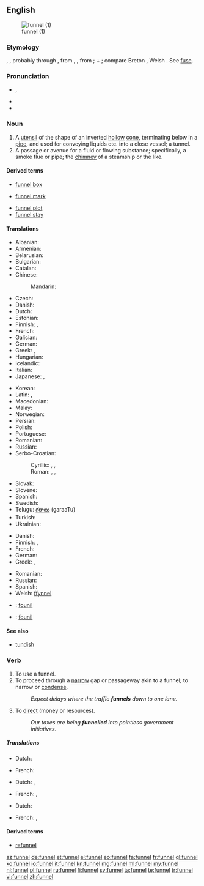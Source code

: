 ==English==
{{wikipedia}}
[[Image:Kitchen_Funnel.jpg|thumb|funnel (1)]]

===Etymology===
{{etyl|ang}} {{term|funel|lang=ang}}, {{term|fonel|lang=ang}}, probably through {{etyl|fro}}, from {{etyl|la}}
{{term|fundibulum|lang=la}}, {{term|infundibulum||funnel|lang=la}}, from {{term|infundere||to pour in|lang=la}};
{{term|in||in|lang=la}} + {{term|fundere||to pour|lang=la}}; compare Breton {{term|founil||funnel}}, Welsh {{term|ffynel||air hole, chimney|lang=cy}}. See [[fuse]].

===Pronunciation===
* {{a|UK}} {{IPA|/ˈfʌn.əl/}}, {{X-SAMPA|/"fVn.@l/}}
* {{audio|en-us-funnel.ogg|Audio (US)}}
* {{rhymes|ʌnəl}}

===Noun===
{{en-noun}}

# A [[utensil]] of the shape of an inverted [[hollow]] [[cone]], terminating below in a [[pipe]], and used for conveying liquids etc. into a close vessel; a tunnel.
# A passage or avenue for a fluid or flowing substance; specifically, a smoke flue or pipe; the [[chimney]] of a steamship or the like.

====Derived terms====
{{rel-top|terms derived from ''funnel (noun)''}}
* [[funnel box]]
<!-- (Mining), an apparatus for collecting finely
crushed ore from water. --Knight.
-->
* [[funnel mark]]
{{rel-mid}}
* [[funnel plot]]
* [[funnel stay]]
<!-- (Naut.), one of the ropes or rods steadying a
steamer's funnel.-->
{{rel-bottom}}

====Translations====
{{trans-top|utensil used to guide poured liquids}}
* Albanian: {{t|sq|hinkë|xs=Albanian}}
* Armenian: {{t|hy|ձագար|tr=jagar|sc=Armn}}
* Belarusian: {{t|be|варонка|f|tr=varónka|sc=Cyrl}}
* Bulgarian: {{t|bg|фуния|f|tr=fúnija}}
* Catalan: {{t|ca|embut|m}}
* Chinese:
*: Mandarin: {{t|cmn|漏斗|tr=lòudǒu|sc=Hani}}
* Czech: {{t-|cs|trychtýř|m}}
* Danish: {{t-|da|tragt|c}}
* Dutch: {{t+|nl|trechter}}
* Estonian: {{t|et|lehter}}
* Finnish: {{t-|fi|suppilo}}, {{t+|fi|tratti}}
* French: {{t+|fr|entonnoir|m}}
* Galician: {{t|gl|funil|xs=Galician}}
* German: {{t+|de|Trichter|m}}
* Greek: {{t+|el|χωνί|n|tr=choní|sc=Grek}}, {{t|el|χοάνη|f|tr=choáni|sc=Grek}}
* Hungarian: {{t+|hu|tölcsér}}
* Icelandic: {{t|is|trekt}}
* Italian: {{t+|it|imbuto|m}}
* Japanese: {{t|ja|漏斗|tr=ろうと, rōto, じょうご, jōgo}}, {{t|ja|ファンネル|tr=fanneru|sc=Jpan}}
{{trans-mid}}
* Korean: {{t|ko|퍼널|tr=peoneol|sc=Hang}}
* Latin: {{t|la|fundibulum}},  {{t-|la|infundibulum}}
* Macedonian: {{t|mk|инка|f|tr=ínka}}
* Malay: {{t|ms|corong}}
* Norwegian: {{t|no|trakt}}
* Persian: {{t+|fa|قیف|tr=qif|xs=Persian}}
* Polish: {{t|pl|lejek|m}}
* Portuguese: {{t|pt|funil|m}}
* Romanian: {{t+|ro|pâlnie|f}}
* Russian: {{t|ru|воронка|f|tr=vorónka|sc=Cyrl}}
* Serbo-Croatian:
*: Cyrillic: {{t|sh|левак|m}}, {{t|sh|љевак|m}}, {{t|sh|лијевак|m}}
*: Roman: {{t|sh|levak|m}}, {{t|sh|ljevak|m}}, {{t|sh|lijevak|m}}
* Slovak: {{t|sk|lievik|m}}
* Slovene: {{t+|sl|lijak|m}}
* Spanish: {{t+|es|embudo|m}}
* Swedish: {{t+|sv|tratt|c}}
* Telugu: [[గరాటు]] (garaaTu)
* Turkish: {{t+|tr|huni}}
* Ukrainian: {{t|uk|воронка|f|tr=vorónka|sc=Cyrl}}
{{trans-bottom}}

{{trans-top|smoke flue, chimney}}
* Danish: {{t|da|skorstenspibe|c}}
* Finnish: {{t-|fi|savukanava}}, {{t|fi|savupiippu}}
* French: {{t+|fr|cheminée|f}}
* German: {{t+|de|Schlot|m}}
* Greek: {{t|el|καπνοδόχος|f|tr=kapnodóchos|sc=Grek}}, {{qualifier|ships etc.}} {{t|el|φουγάρο|n|tr=fougáro}}
{{trans-mid}}
* Romanian: {{t+|ro|cos|m|alt=cos (de fum)}}
* Russian: {{t|ru|дымоход|m|tr=dymoxód|sc=Cyrl}}
* Spanish: {{t-|es|chimenea|f}}
* Welsh: [[ffynnel]]
{{trans-bottom}}

{{checktrans-top}}
* {{ttbc|br}}: [[founil]]
* {{ttbc|frp}}: [[founil]]
{{trans-bottom}}

====See also====
* [[tundish]]

===Verb===
{{en-verb|funnels|'''[[funnelling]]''' or '''[[funneling]]'''|'''[[funnelled]]''' or '''[[funneled]]'''|'''[[funnelled]]''' or '''[[funneled]]'''}}

# To use a funnel.
# To proceed through a [[narrow]] gap or passageway akin to a funnel; to narrow or [[condense]].
#: ''Expect delays where the traffic '''funnels''' down to one lane.''
# {{transitive}} To [[direct]] (money or resources).
#: ''Our taxes are being '''funnelled''' into pointless government initiatives.''

=====Translations=====
{{trans-top|To use a funnel}}
* Dutch: {{t+|nl|door een trechter gieten}}
{{trans-mid}}
* French: {{t+|fr|utiliser un entonnoir}}
{{trans-bottom}}
{{trans-top|To proceed through a narrow gap or passageway akin to a funnel}}
* Dutch: {{t+|nl|door een kleiner opening voeren}},{{t+|nl|kanaliseren}}
{{trans-mid}}
* French: {{t+|fr|canaliser}},
{{trans-bottom}}
{{trans-top|To direct (money or resources).}}
* Dutch: {{t+|nl|geld doen circuleren}}
{{trans-mid}}
* French: {{t+|fr|faire circuler des resources ou de l'argent}},
{{trans-bottom}}

====Derived terms====
* [[refunnel]]

[[az:funnel]]
[[de:funnel]]
[[et:funnel]]
[[el:funnel]]
[[eo:funnel]]
[[fa:funnel]]
[[fr:funnel]]
[[gl:funnel]]
[[ko:funnel]]
[[io:funnel]]
[[it:funnel]]
[[kn:funnel]]
[[mg:funnel]]
[[ml:funnel]]
[[my:funnel]]
[[nl:funnel]]
[[pl:funnel]]
[[ru:funnel]]
[[fi:funnel]]
[[sv:funnel]]
[[ta:funnel]]
[[te:funnel]]
[[tr:funnel]]
[[vi:funnel]]
[[zh:funnel]]